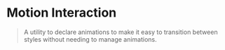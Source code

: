 
# Motion Interaction

> A utility to declare animations to make it easy to transition between styles without needing to manage animations.
